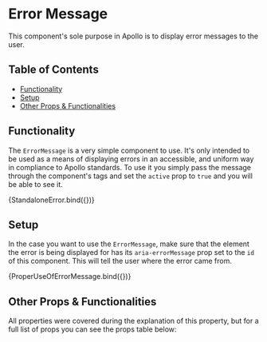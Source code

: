 


<Meta title="Layout/Error Message" component={ErrorMessage} />

# Error Message

This component's sole purpose in Apollo is to display error messages to the user.

## Table of Contents

-   [Functionality](#functionality)
-   [Setup](#setup)
-   [Other Props & Functionalities](#other-props--functionalities)

## Functionality

The `ErrorMessage` is a very simple component to use. It's only intended to be used as a means of
displaying errors in an accessible, and uniform way in compliance to Apollo standards. To use it
you simply pass the message through the component's tags and set the `active` prop to `true` and
you will be able to see it.

<Canvas>
    <Story
        name="Standalone Error"
        args={{ id: 'error-message', active: true, children: 'I am an error' }}
    >
        {StandaloneError.bind({})}
    </Story>
</Canvas>

## Setup

In the case you want to use the `ErrorMessage`, make sure that the element the error is being 
displayed for has its `aria-errorMessage` prop set to the `id` of this component. This will tell
the user where the error came from.

<Canvas>
    <Story
        name="Proper use of Error Messages"
        args={{ id: 'error-message', active: true, children: 'I a loading error' }}
    >
        {ProperUseOfErrorMessage.bind({})}
    </Story>
</Canvas>

## Other Props & Functionalities

All properties were covered during the explanation of this property, but for a full list of props
you can see the props table below:

<ArgsTable of={ErrorMessage} />
